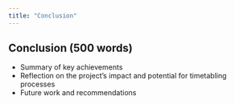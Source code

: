 ```yaml
---
title: "Conclusion" 
---
```



## Conclusion (500 words)

* Summary of key achievements
* Reflection on the project's impact and potential for timetabling processes
* Future work and recommendations


